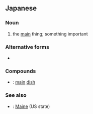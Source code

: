==Japanese==

===Noun===
{{ja-noun}}

# the [[main]] thing; something important

===Alternative forms===
* {{ja-r|メーン}}

===Compounds===
* {{ja-r|メインディッシュ|メイン ディッシュ}}: [[main]] [[dish]]

===See also===
* {{ja-r|メイン州|^メイン ^しゅう}}: [[Maine]] (US state)